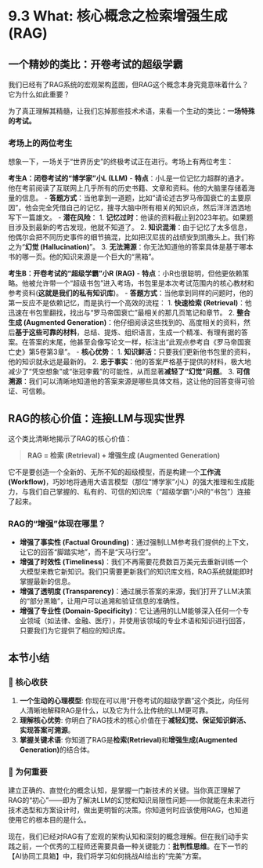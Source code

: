# 9.3 What: 核心概念之检索增强生成 (RAG)

## 一个精妙的类比：开卷考试的超级学霸

我们已经有了RAG系统的宏观架构蓝图，但RAG这个概念本身究竟意味着什么？它为什么如此重要？

为了真正理解其精髓，让我们忘掉那些技术术语，来看一个生动的类比：**一场特殊的考试。**


### 考场上的两位考生

想象一下，一场关于“世界历史”的终极考试正在进行。考场上有两位考生：

**考生A：闭卷考试的“博学家”小L (LLM)**
-   **特点**：小L是一位记忆力超群的通才。他在考前阅读了互联网上几乎所有的历史书籍、文章和资料。他的大脑里存储着海量的信息。
-   **答题方式**：当他拿到一道题，比如“请论述古罗马帝国衰亡的主要原因”，他会完全凭借自己的记忆，搜寻大脑中所有相关的知识点，然后洋洋洒洒地写下一篇雄文。
-   **潜在风险**：
    1.  **记忆过时**：他读的资料截止到2023年初。如果题目涉及到最新的考古发现，他就不知道了。
    2.  **知识混淆**：由于记忆了太多信息，他偶尔会把不同历史事件的细节搞混，比如把汉尼拔的战绩安到凯撒头上。我们称之为“**幻觉 (Hallucination)**”。
    3.  **无法溯源**：你无法知道他的答案具体是基于哪本书的哪一页。他的知识来源是一个巨大的“黑箱”。

**考生B：开卷考试的“超级学霸”小R (RAG)**
-   **特点**：小R也很聪明，但他更依赖策略。他被允许带一个“超级书包”进入考场，书包里是本次考试范围内的核心教材和参考资料(**这就是我们的私有知识库**)。
-   **答题方式**：当他拿到同样的问题时，他的第一反应不是依赖记忆，而是执行一个高效的流程：
    1.  **快速检索 (Retrieval)**：他迅速在书包里翻找，找出与“罗马帝国衰亡”最相关的那几页笔记和章节。
    2.  **整合生成 (Augmented Generation)**：他仔细阅读这些找到的、高度相关的资料，然后**基于这些可靠的材料**，总结、提炼、组织语言，生成一个精准、有理有据的答案。在答案的末尾，他甚至会像写论文一样，标注出“此观点参考自《罗马帝国衰亡史》第5卷第3章”。
-   **核心优势**：
    1.  **知识鲜活**：只要我们更新他书包里的资料，他的知识就永远是最新的。
    2.  **忠于事实**：他的答案严格基于提供的材料，极大地减少了“凭空想象”或“张冠李戴”的可能性，从而显著**减轻了“幻觉”问题**。
    3.  **可信溯源**：我们可以清晰地知道他的答案来源是哪些具体文档，这让他的回答变得可验证、可信赖。


## RAG的核心价值：连接LLM与现实世界

这个类比清晰地揭示了RAG的核心价值：

::: {.callout-tip title="核心概念：检索增强生成 (RAG)"}
> **RAG = 检索 (Retrieval) + 增强生成 (Augmented Generation)**

它不是要创造一个全新的、无所不知的超级模型，而是构建一个**工作流 (Workflow)**，巧妙地将通用大语言模型（那位“博学家”小L）的强大推理和生成能力，与我们自己掌握的、私有的、可信的知识库（“超级学霸”小R的“书包”）连接了起来。

### RAG的“增强”体现在哪里？
-   **增强了事实性 (Factual Grounding)**：通过强制LLM参考我们提供的上下文，让它的回答“脚踏实地”，而不是“天马行空”。
-   **增强了时效性 (Timeliness)**：我们不再需要花费数百万美元去重新训练一个大模型来教它新知识。我们只需要更新我们的知识库文档，RAG系统就能即时掌握最新的信息。
-   **增强了透明度 (Transparency)**：通过展示答案的来源，我们打开了LLM决策的“部分黑箱”，让用户可以追溯和验证信息的准确性。
-   **增强了专业性 (Domain-Specificity)**：它让通用的LLM能够深入任何一个专业领域（如法律、金融、医疗），并使用该领域的专业术语和知识进行回答，只要我们为它提供了相应的知识库。
:::

## 本节小结

### 🎯 核心收获
1.  **一个生动的心理模型**: 你现在可以用“开卷考试的超级学霸”这个类比，向任何人清晰地解释RAG是什么，以及它为什么比传统的LLM更可靠。
2.  **理解核心优势**: 你明白了RAG技术的核心价值在于**减轻幻觉、保证知识鲜活、实现答案可溯源**。
3.  **掌握关键术语**: 你知道了RAG是**检索(Retrieval)**和**增强生成(Augmented Generation)**的结合体。

### 🤔 为何重要
建立正确的、直觉化的概念认知，是掌握一门新技术的关键。当你真正理解了RAG的“初心”——即为了解决LLM的幻觉和知识局限性问题——你就能在未来进行技术选型和方案设计时，做出更明智的决策。你知道何时应该使用RAG，也知道使用它的根本目的是什么。

现在，我们已经对RAG有了宏观的架构认知和深刻的概念理解。但在我们动手实践之前，一个优秀的工程师还需要具备一种关键能力：**批判性思维**。在下一节的【AI协同工具箱】中，我们将学习如何挑战AI给出的“完美”方案。 